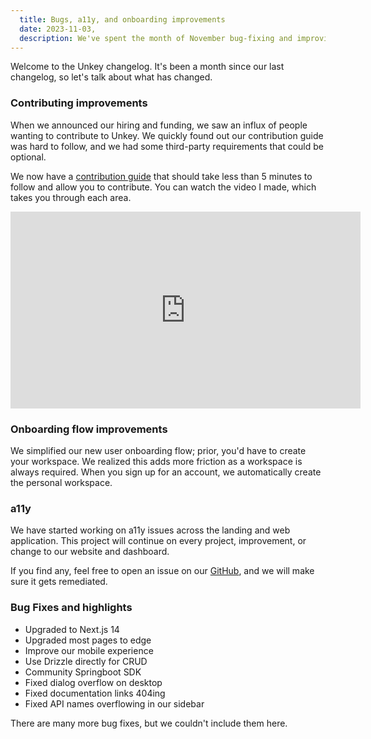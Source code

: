```yaml
---
  title: Bugs, a11y, and onboarding improvements
  date: 2023-11-03,
  description: We've spent the month of November bug-fixing and improving flows.
---
```


Welcome to the Unkey changelog. It's been a month since our last changelog, so let's talk about what has changed.

### Contributing improvements

When we announced our hiring and funding, we saw an influx of people wanting to contribute to Unkey. We quickly found out our contribution guide was hard to follow, and we had some third-party requirements that could be optional.

We now have a [contribution guide](https://unkey.dev/docs/contributing/getting-started) that should take less than 5 minutes to follow and allow you to contribute. You can watch the video I made, which takes you through each area.

<div className="flex justify-center align-center">
<iframe width="560" height="315" src="https://www.youtube-nocookie.com/embed/V36culpgpLE?si=c5JMq-baTNzSNk7e" title="YouTube video player" frameBorder="0" allow="accelerometer; autoplay; clipboard-write; encrypted-media; gyroscope; picture-in-picture; web-share" allowFullScreen></iframe>
</div>

### Onboarding flow improvements

We simplified our new user onboarding flow; prior, you'd have to create your workspace. We realized this adds more friction as a workspace is always required. When you sign up for an account, we automatically create the personal workspace.


### a11y

We have started working on a11y issues across the landing and web application. This project will continue on every project, improvement, or change to our website and dashboard.

If you find any, feel free to open an issue on our [GitHub](https://github.com/unkeyed/unkey), and we will make sure it gets remediated.

### Bug Fixes and highlights

- Upgraded to Next.js 14
- Upgraded most pages to edge
- Improve our mobile experience
- Use Drizzle directly for CRUD
- Community Springboot SDK
- Fixed dialog overflow on desktop
- Fixed documentation links 404ing
- Fixed API names overflowing in our sidebar

There are many more bug fixes, but we couldn't include them here.
